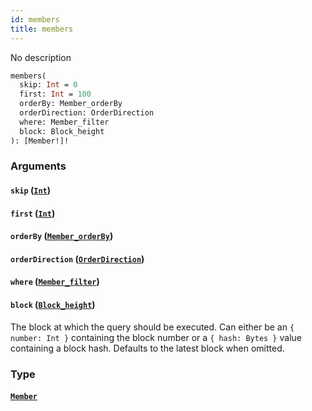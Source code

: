 ```yaml
---
id: members
title: members
---
```


No description

```graphql
members(
  skip: Int = 0
  first: Int = 100
  orderBy: Member_orderBy
  orderDirection: OrderDirection
  where: Member_filter
  block: Block_height
): [Member!]!

```

### Arguments

#### `skip` ([`Int`](/schema/scalars/int))

#### `first` ([`Int`](/schema/scalars/int))

#### `orderBy` ([`Member_orderBy`](/schema/enums/member-order-by))

#### `orderDirection` ([`OrderDirection`](/schema/enums/order-direction))

#### `where` ([`Member_filter`](/schema/inputs/member-filter))

#### `block` ([`Block_height`](/schema/inputs/block-height))

The block at which the query should be executed. Can either be an `{ number: Int }` containing the block number or a `{ hash: Bytes }` value containing a block hash. Defaults to the latest block when omitted.

### Type

#### [`Member`](/schema/objects/member)
